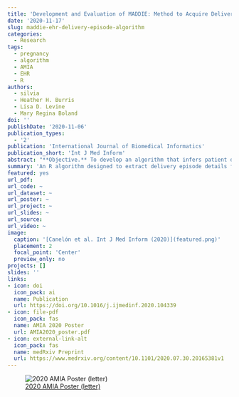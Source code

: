 ```yaml
---
title: 'Development and Evaluation of MADDIE: Method to Acquire Delivery Date Information from Electronic Health Records'
date: '2020-11-17'
slug: maddie-ehr-delivery-episode-algorithm
categories:
  - Research
tags:
  - pregnancy
  - algorithm
  - AMIA
  - EHR
  - R
authors:
  - silvia
  - Heather H. Burris
  - Lisa D. Levine
  - Mary Regina Boland
doi: ''
publishDate: '2020-11-06'
publication_types:
  - '2'
publication: 'International Journal of Biomedical Informatics'
publication_short: 'Int J Med Inform'
abstract: "**Objective.** To develop an algorithm that infers patient delivery dates (PDDs) and delivery-specific details from Electronic Health Records (EHRs) with high accuracy; enabling pregnancy-level outcome studies in women’s health.<br><br>**Materials and Methods.** We obtained EHR data from 1,060,100 female patients treated at Penn Medicine hospitals or outpatient clinics between 2010-2017. We developed an algorithm called MADDIE: **M**ethod to **A**cquire **D**elivery **D**ate **I**nformation from **E**lectronic Health Records that infers a PDD for distinct deliveries based on EHR encounter dates assigned a delivery code, the frequency of code usage, and the time differential between code assignments. We validated MADDIE's PDDs against a birth log independently maintained by the Department of Obstetrics and Gynecology.<br><br>**Results.** MADDIE identified 50,560 patients having 63,334 distinct deliveries. MADDIE was 98.6% accurate (F1-score 92.1%) when compared to the birth log. The PDD was on average 0.68 days earlier than the true delivery date for patients with only one delivery (± 1.43 days) and 0.52 days earlier for patients with more than one delivery episode (± 1.11 days).<br><br>**Discussion.** MADDIE is the first algorithm to successfully infer PDD information using only structured delivery codes and identify multiple deliveries per patient. MADDIE is also the first to validate the accuracy of the PDD using an external gold standard of known delivery dates as opposed to manual chart review of a sample.<br><br>**Conclusion.** MADDIE augments the EHR with delivery-specific details extracted with high accuracy and relies only on structured EHR elements while harnessing temporal information and the frequency of code usage to identify accurate PDDs."
summary: 'An R algorithm designed to extract delivery episode details from structured Electronic Health Record data.'
featured: yes
url_pdf: 
url_code: ~
url_dataset: ~
url_poster: ~
url_project: ~
url_slides: ~
url_source:
url_video: ~
image:
  caption: '[Canelón et al. Int J Med Inform (2020)](featured.png)'
  placement: 2
  focal_point: 'Center'
  preview_only: no
projects: []
slides: ''
links:
- icon: doi
  icon_pack: ai
  name: Publication
  url: https://doi.org/10.1016/j.ijmedinf.2020.104339
- icon: file-pdf
  icon_pack: fas
  name: AMIA 2020 Poster
  url: AMIA2020_poster.pdf
- icon: external-link-alt
  icon_pack: fas
  name: medRxiv Preprint
  url: https://www.medrxiv.org/content/10.1101/2020.07.30.20165381v1
---
```


![[2020 AMIA Poster (letter)](2020_AMIA_Annual_v2_letter.pdf)](2020_AMIA_Annual_v2_letter.png)
